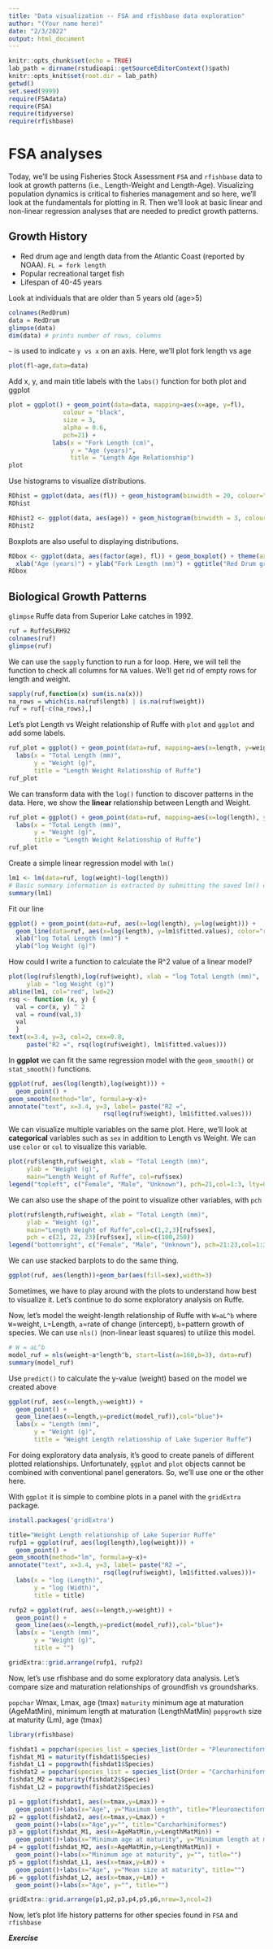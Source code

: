 ```yaml
---
title: "Data visualization -- FSA and rfishbase data exploration"
author: "(Your name here)"
date: "2/3/2022"
output: html_document
---
```


```r
knitr::opts_chunk$set(echo = TRUE)
lab_path = dirname(rstudioapi::getSourceEditorContext()$path)
knitr::opts_knit$set(root.dir = lab_path)
getwd()
set.seed(9999)
require(FSAdata) 
require(FSA)
require(tidyverse)
require(rfishbase)
```

# FSA analyses
Today, we'll be using Fisheries Stock Assessment `FSA` and `rfishbase` data to look at growth patterns (i.e., Length-Weight and Length-Age). Visualizing population dynamics is critical to fisheries management and so here, we'll look at the fundamentals for plotting in R. Then we'll look at basic linear and non-linear regression analyses that are needed to predict growth patterns.

## Growth History
- Red drum age and length data from the Atlantic Coast (reported by NOAA). `FL = fork length`
- Popular recreational target fish
- Lifespan of 40-45 years

Look at individuals that are older than 5 years old (age>5)
```r
colnames(RedDrum)
data = RedDrum
glimpse(data)
dim(data) # prints number of rows, columns
```

`~` is used to indicate `y vs x` on an axis. Here, we'll plot fork length vs age

```r
plot(fl~age,data=data)
```

Add x, y, and main title labels with the `labs()` function for both plot and ggplot
```r
plot = ggplot() + geom_point(data=data, mapping=aes(x=age, y=fl),
               colour = "black",
               size = 3,
               alpha = 0.6,
               pch=21) + 
            labs(x = "Fork Length (cm)",
                 y = "Age (years)",
                 title = "Length Age Relationship")
plot
```

Use histograms to visualize distributions.
```r
RDhist = ggplot(data, aes(fl)) + geom_histogram(binwidth = 20, colour="black", fill="grey")
RDhist
```

```r
RDhist2 <- ggplot(data, aes(age)) + geom_histogram(binwidth = 3, colour="black", fill="grey")
RDhist2
```

Boxplots are also useful to displaying distributions.
```r
RDbox <- ggplot(data, aes(factor(age), fl)) + geom_boxplot() + theme(axis.text.x = element_text(angle = 90, vjust = 0.5)) +
  xlab("Age (years)") + ylab("Fork Length (mm)") + ggtitle("Red Drum growth")
RDbox
```

## Biological Growth Patterns

`glimpse` Ruffe data from Superior Lake catches in 1992.
```r
ruf = RuffeSLRH92
colnames(ruf)
glimpse(ruf)
```

We can use the `sapply` function to run a for loop. Here, we will tell the function to check all columns for `NA` values. We'll get rid of empty rows for length and weight.   

```r
sapply(ruf,function(x) sum(is.na(x)))
na_rows = which(is.na(ruf$length) | is.na(ruf$weight))
ruf = ruf[-c(na_rows),]
```

Let's plot Length vs Weight relationship of Ruffe with `plot` and `ggplot` and add some labels. 
```r
ruf_plot = ggplot() + geom_point(data=ruf, mapping=aes(x=length, y=weight)) +
  labs(x = "Total Length (mm)",
       y = "Weight (g)",
       title = "Length Weight Relationship of Ruffe")
ruf_plot
```


We can transform data with the `log()` function to discover patterns in the data. Here, we show the **linear** relationship between Length and Weight. 
```r
ruf_plot = ggplot() + geom_point(data=ruf, mapping=aes(x=log(length), y=log(weight))) +
  labs(x = "Total Length (mm)",
       y = "Weight (g)",
       title = "Length Weight Relationship of Ruffe")
ruf_plot
```

Create a simple linear regression model with `lm()`
```r
lm1 <- lm(data=ruf, log(weight)~log(length))
# Basic summary information is extracted by submitting the saved lm() object to summary() as follows
summary(lm1)
```
Fit our line
```r
ggplot() + geom_point(data=ruf, aes(x=log(length), y=log(weight))) + 
  geom_line(data=ruf, aes(x=log(length), y=lm1$fitted.values), color="red") + 
  xlab("log Total Length (mm)") + 
  ylab("log Weight (g)")
```

How could I write a function to calculate the R^2 value of a linear model? 

```r
plot(log(ruf$length),log(ruf$weight), xlab = "log Total Length (mm)", 
     ylab = "log Weight (g)")
abline(lm1, col="red", lwd=2)
rsq <- function (x, y) {
  val = cor(x, y) ^ 2
  val = round(val,3)
  val
  }
text(x=3.4, y=3, col=2, cex=0.8,
     paste("R2 =", rsq(log(ruf$weight), lm1$fitted.values)))
```

In **ggplot** we can fit the same regression model with the `geom_smooth()` or `stat_smooth()` functions.

```r
ggplot(ruf, aes(log(length),log(weight))) +
  geom_point() +
geom_smooth(method="lm", formula=y~x)+
annotate("text", x=3.4, y=3, label= paste("R2 =", 
                          rsq(log(ruf$weight), lm1$fitted.values)))
```

We can visualize multiple variables on the same plot. Here, we'll look at **categorical** variables such as `sex` in addition to Length vs Weight. We can use `color` or `col` to visualize this variable.

```r
plot(ruf$length,ruf$weight, xlab = "Total Length (mm)", 
     ylab = "Weight (g)",
     main="Length Weight of Ruffe", col=ruf$sex)
legend("topleft", c("Female", "Male", "Unknown"), pch=21,col=1:3, lty=0)
```

We can also use the shape of the point to visualize other variables, with `pch`

```r
plot(ruf$length,ruf$weight, xlab = "Total Length (mm)", 
     ylab = "Weight (g)",
     main="Length Weight of Ruffe",col=c(1,2,3)[ruf$sex], 
     pch = c(21, 22, 23)[ruf$sex], xlim=c(100,250))
legend("bottomright", c("Female", "Male", "Unknown"), pch=21:23,col=1:3, lty=0)
```

We can use stacked barplots to do the same thing.  

```r
ggplot(ruf, aes(length))+geom_bar(aes(fill=sex),width=3)
```

Sometimes, we have to play around with the plots to understand how best to visualize it. Let's continue to do some exploratory analysis on Ruffe. 

Now, let's model the weight-length relationship of Ruffe with `W=aL^b` where `W`=weight, `L`=Length, `a`=rate of change (intercept), `b`=pattern growth of species. We can use `nls()` (non-linear least squares) to utilize this model.

```r
# W = aL^b
model_ruf = nls(weight~a*length^b, start=list(a=160,b=3), data=ruf)
summary(model_ruf)
```

Use `predict()` to calculate the y-value (weight) based on the model we created above

```r
ggplot(ruf, aes(x=length,y=weight)) +
  geom_point() +
  geom_line(aes(x=length,y=predict(model_ruf)),col="blue")+
  labs(x = "Length (mm)",
       y = "Weight (g)",
       title = "Weight Length relationship of Lake Superior Ruffe")

```

For doing exploratory data analysis, it's good to create panels of different plotted relationships. Unfortunately, `ggplot` and `plot` objects cannot be combined with conventional panel generators. So, we'll use one or the other here.

With `ggplot` it is simple to combine plots in a panel with the `gridExtra` package.

```r
install.packages('gridExtra')
```


```r
title="Weight Length relationship of Lake Superior Ruffe"
rufp1 = ggplot(ruf, aes(log(length),log(weight))) +
  geom_point() +
geom_smooth(method="lm", formula=y~x)+
annotate("text", x=3.4, y=3, label= paste("R2 =", 
                          rsq(log(ruf$weight), lm1$fitted.values)))+
  labs(x = "log (Length)",
       y = "log (Width)",
       title = title)

rufp2 = ggplot(ruf, aes(x=length,y=weight)) +
  geom_point() +
  geom_line(aes(x=length,y=predict(model_ruf)),col="blue")+
  labs(x = "Length (mm)",
       y = "Weight (g)",
       title = "")

gridExtra::grid.arrange(rufp1, rufp2)
```

Now, let's use rfishbase and do some exploratory data analysis. Let's compare size and maturation relationships of groundfish vs groundsharks.  

`popchar` Wmax, Lmax, age (tmax)
`maturity` minimum age at maturation (AgeMatMin), minimum length at maturation (LengthMatMin)
`popgrowth` size at maturity (Lm), age (tmax)

```r
library(rfishbase)

fishdat1 = popchar(species_list = species_list(Order = "Pleuronectiformes")) 
fishdat_M1 = maturity(fishdat1$Species)
fishdat_L1 = popgrowth(fishdat1$Species)
fishdat2 = popchar(species_list = species_list(Order = "Carcharhiniformes"))
fishdat_M2 = maturity(fishdat2$Species)
fishdat_L2 = popgrowth(fishdat2$Species)

p1 = ggplot(fishdat1, aes(x=tmax,y=Lmax)) +
  geom_point()+labs(x="Age", y="Maximum length", title="Pleuronectiformes")
p2 = ggplot(fishdat2, aes(x=tmax,y=Lmax)) +
  geom_point()+labs(x="Age",y="", title="Carcharhiniformes")
p3 = ggplot(fishdat_M1, aes(x=AgeMatMin,y=LengthMatMin)) +
  geom_point()+labs(x="Minimum age at maturity", y="Minimum length at maturity", title="")
p4 = ggplot(fishdat_M2, aes(x=AgeMatMin,y=LengthMatMin)) +
  geom_point()+labs(x="Minimum age at maturity", y="", title="")
p5 = ggplot(fishdat_L1, aes(x=tmax,y=Lm)) +
  geom_point()+labs(x="Age", y="Mean size at maturity", title="")
p6 = ggplot(fishdat_L2, aes(x=tmax,y=Lm)) +
  geom_point()+labs(x="Age", y="", title="")

gridExtra::grid.arrange(p1,p2,p3,p4,p5,p6,nrow=3,ncol=2)
```

Now, let's plot life history patterns for other species found in `FSA` and `rfishbase`

***Exercise***

